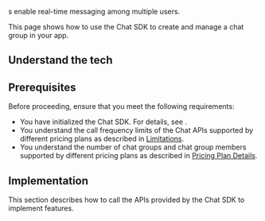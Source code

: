 
<Vg k="CHAT_GROUP"/>s enable real-time messaging among multiple users.

This page shows how to use the Chat SDK to create and manage a chat group in your app.

## Understand the tech

<Understand />

## Prerequisites

Before proceeding, ensure that you meet the following requirements:

- You have initialized the Chat SDK. For details, see <Link to="/agora-chat/get-started/get-started-sdk"><Vg k="GET_STARTED"/></Link>.
- You understand the call frequency limits of the Chat APIs supported by different pricing plans as described in [Limitations](/agora-chat/reference/limitations).
- You understand the number of chat groups and chat group members supported by different pricing plans as described in [Pricing Plan Details](/agora-chat/reference/pricing-plan-details).


## Implementation

This section describes how to call the APIs provided by the Chat SDK to implement <Vg k="CHAT_GROUP"/> features.

<ProjectImplement />